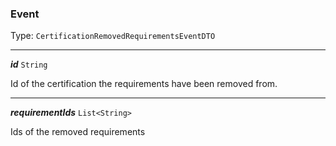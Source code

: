 


### Event

Type: `CertificationRemovedRequirementsEventDTO`

---

***id*** `String`

Id of the certification the requirements have been removed from.



---

***requirementIds*** `List<String>`

Ids of the removed requirements


